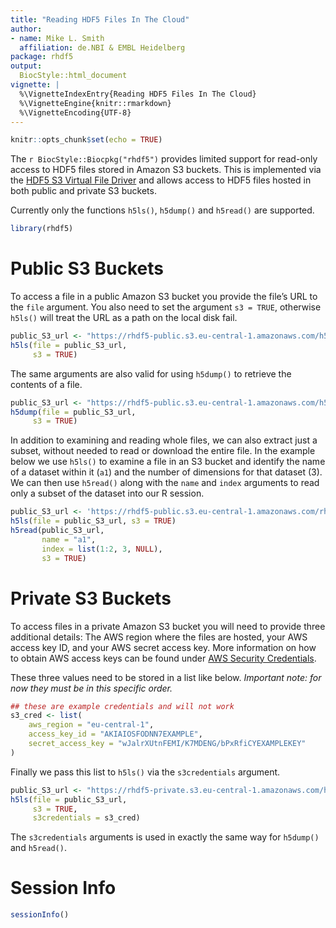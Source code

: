 ```yaml
---
title: "Reading HDF5 Files In The Cloud"
author:
- name: Mike L. Smith
  affiliation: de.NBI & EMBL Heidelberg
package: rhdf5
output:
  BiocStyle::html_document
vignette: |
  %\VignetteIndexEntry{Reading HDF5 Files In The Cloud}
  %\VignetteEngine{knitr::rmarkdown}
  %\VignetteEncoding{UTF-8}
---
```


```r
knitr::opts_chunk$set(echo = TRUE)
```

The `r BiocStyle::Biocpkg("rhdf5")` provides limited support for read-only access to HDF5 files stored in Amazon S3 buckets.  This is implemented via the [HDF5 S3 Virtual File Driver](https://portal.hdfgroup.org/display/HDF5/Virtual+File+Drivers+-+S3+and+HDFS) and allows access to HDF5 files hosted in both public and private S3 buckets.  

Currently only the functions `h5ls()`, `h5dump()` and `h5read()` are supported.

```r
library(rhdf5)
```

# Public S3 Buckets

To access a file in a public Amazon S3 bucket you provide the file's URL to the `file` argument.  You also need to set the argument `s3 = TRUE`, otherwise `h5ls()` will treat the URL as a path on the local disk fail.

```r
public_S3_url <- "https://rhdf5-public.s3.eu-central-1.amazonaws.com/h5ex_t_array.h5"
h5ls(file = public_S3_url,
     s3 = TRUE)
```

The same arguments are also valid for using `h5dump()` to retrieve the contents of a file.

```r
public_S3_url <- "https://rhdf5-public.s3.eu-central-1.amazonaws.com/h5ex_t_cmpd.h5"
h5dump(file = public_S3_url,
     s3 = TRUE)
```

In addition to examining and reading whole files, we can also extract just a subset, without needed to read or download the entire file.  In the example below we use `h5ls()` to examine a file in an S3 bucket and identify the name of a dataset within it (`a1`) and the number of dimensions for that dataset (3).  We can then use `h5read()` along with the `name` and `index` arguments to read only a subset of the dataset into our R session.

```r
public_S3_url <- 'https://rhdf5-public.s3.eu-central-1.amazonaws.com/rhdf5ex_t_float_3d.h5'
h5ls(file = public_S3_url, s3 = TRUE)
h5read(public_S3_url, 
       name = "a1", 
       index = list(1:2, 3, NULL),
       s3 = TRUE)
```

# Private S3 Buckets

To access files in a private Amazon S3 bucket you will need to provide three additional details: The AWS region where the files are hosted, your AWS access key ID, and your AWS secret access key.  More information on how to obtain AWS access keys can be found under [AWS Security Credentials](https://docs.aws.amazon.com/general/latest/gr/aws-sec-cred-types.html#access-keys-and-secret-access-keys).

These three values need to be stored in a list like below.  *Important note: for now they must be in this specific order.*

```r
## these are example credentials and will not work
s3_cred <- list(
    aws_region = "eu-central-1",
    access_key_id = "AKIAIOSFODNN7EXAMPLE",
    secret_access_key = "wJalrXUtnFEMI/K7MDENG/bPxRfiCYEXAMPLEKEY"
)
```

Finally we pass this list to `h5ls()` via the `s3credentials` argument.  

```r
public_S3_url <- "https://rhdf5-private.s3.eu-central-1.amazonaws.com/h5ex_t_array.h5"
h5ls(file = public_S3_url,
     s3 = TRUE,
     s3credentials = s3_cred)
```

The `s3credentials` arguments is used in exactly the same way for `h5dump()` and `h5read()`.

# Session Info
```r
sessionInfo()
```

